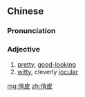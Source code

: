 ==Chinese==
{{zh-forms}}

===Pronunciation===
{{zh-pron
|m=qiàopí
|c=ciu3 pei4
|mn=qz,xm,zz:chhiàu-phî
|cat=a
}}

===Adjective===
{{zh-adj}}

# [[pretty]], [[good-looking]]
# [[witty]], cleverly [[jocular]]

[[mg:俏皮]]
[[zh:俏皮]]